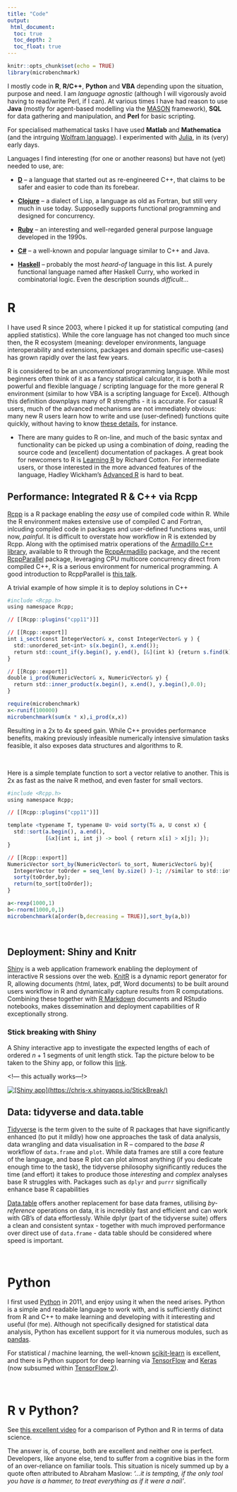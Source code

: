 ```yaml
---
title: "Code"
output:
 html_document:
  toc: true
  toc_depth: 2
  toc_float: true
---
```


```r
knitr::opts_chunk$set(echo = TRUE)
library(microbenchmark)
```
I mostly code in __R__, __R/C++__, __Python__ and __VBA__ depending upon the situation, purpose and need. I am  *language agnostic* (although I will vigorously avoid having to read/write Perl, if I can). At various times I have had reason to use __Java__ (mostly for agent-based modelling via the [MASON](http://cs.gmu.edu/~eclab/projects/mason/) framework), __SQL__ for data gathering and manipulation, and __Perl__ for basic scripting. 

For specialised mathematical tasks I have used __Matlab__ and __Mathematica__ (and the intrguing [Wolfram language](http://www.wolfram.com/language/fast-introduction-for-programmers/en/)). I experimented with [Julia](http://julialang.org/), in its (very) early days. 

Languages I find interesting (for one or another reasons) but have not (yet) needed to use, are:

* [__D__](https://dlang.org/) -- a language that started out as re-engineered C++, that claims to be safer and easier to code than its forebear.

* [__Clojure__](https://clojure.org/) -- a dialect of Lisp, a language as old as Fortran, but still very much in use today. Supposedly supports functional programming and designed for concurrency.

* [__Ruby__](https://www.ruby-lang.org/en/) -- an interesting and well-regarded general purpose language developed in the 1990s.

* [__C#__](https://msdn.microsoft.com/en-gb/library/67ef8sbd.aspx) -- a well-known and popular language similar to C++ and Java.

* [__Haskell__](https://www.haskell.org/) -- probably the most *heard-of* language in this list. A purely functional language named after Haskell Curry, who worked in combinatorial logic. Even the description sounds *difficult*...

# R

I have used R since 2003, where I picked it up for statistical computing (and applied statistics). While the core language has not changed too much since then, the R ecosystem (meaning: developer environments, language interoperability and extensions, packages and domain specific use-cases) has grown rapidly over the last few years.

R is considered to be an *unconventional* programming language. While most beginners often think of it as a fancy statistical calculator, it is both a powerful and flexible language / scripting language for the more general R environment (similar to how VBA is a scripting language for Excel). Although this definition downplays many of R strengths - it is accurate. For casual R users, much of the advanced mechanisms are not immediately obvious: many new R users learn how to write and use (user-defined) functions quite quickly, without having to know [these details](https://kevinushey.github.io/blog/2015/11/22/what-is-a-function/), for instance.

* There are many guides to R on-line, and much of the basic syntax and functionality can be picked up using a combination of *doing*, reading the source code and (excellent) documentation of packages. A great book for newcomers to R is [Learning R](https://www.amazon.co.uk/Learning-R-Richard-Cotton/dp/1449357105/ref=sr_1_2?s=books&ie=UTF8&qid=1488064624&sr=1-2) by Richard Cotton. For intermediate users, or those interested in the more advanced features of the language, Hadley Wickham's [Advanced R](http://adv-r.had.co.nz/) is hard to beat. 

## Performance: Integrated R & C++ via Rcpp

[Rcpp](http://dirk.eddelbuettel.com/code/rcpp.html) is a R package enabling the *easy* use of compiled code within R. While the R environment makes extensive use of compiled C and Fortran, inlcuding compiled code in packages and user-defined functions was, until now, *painful*. It is difficult to overstate how workflow in R is extended by Rcpp. Along with the optimised matrix operations of the [Armadillo C++ library](http://arma.sourceforge.net/), available to R through the [RcppArmadillo](http://dirk.eddelbuettel.com/code/rcpp.armadillo.html) package, and the recent [RcppParallel](https://rcppcore.github.io/RcppParallel/) package, leveraging CPU multicore concurrency direct from compiled C++, R is a serious environment for numerical programming. A good introduction to RcppParallel is [this talk](https://www.rstudio.com/resources/webinars/rcppparallel-a-toolkit-for-portable-high-performance-algorithms/).

A trivial example of how simple it is to deploy solutions in C++ 
```r
#include <Rcpp.h>
using namespace Rcpp;

// [[Rcpp::plugins("cpp11")]]

// [[Rcpp::export]]
int i_sect(const IntegerVector& x, const IntegerVector& y ) {
  std::unordered_set<int> s(x.begin(), x.end());
  return std::count_if(y.begin(), y.end(), [&](int k) {return s.find(k) != s.end();});
}

// [[Rcpp::export]]
double i_prod(NumericVector& x, NumericVector& y) {
  return std::inner_product(x.begin(), x.end(), y.begin(),0.0);
}
```


```r
require(microbenchmark)
x<-runif(100000)
microbenchmark(sum(x * x),i_prod(x,x))
```
Resulting in a 2x to 4x speed gain. While C++ provides performance benefits, making previously infeasible numerically intensive simulation tasks feasible, it also exposes data structures and algorithms to R.

<br>

Here is a simple template function to sort a vector relative to another. This is 2x as fast as the naive R method, and even faster for small vectors.
```r
#include <Rcpp.h>
using namespace Rcpp;

// [[Rcpp::plugins("cpp11")]]

template <typename T, typename U> void sorty(T& a, U const x) {
  std::sort(a.begin(), a.end(),
            [&x](int i, int j) -> bool { return x[i] > x[j]; });
}

// [[Rcpp::export]]
NumericVector sort_by(NumericVector& to_sort, NumericVector& by){
  IntegerVector toOrder = seq_len( by.size() )-1; //similar to std::iota, gives {0,1,2,..,by.size()-1}
  sorty(toOrder,by);
  return(to_sort[toOrder]);
}
```

```r
a<-rexp(1000,1)
b<-rnorm(1000,0,1)
microbenchmark(a[order(b,decreasing = TRUE)],sort_by(a,b))
```
<br>

## Deployment: Shiny and Knitr

[Shiny](https://shiny.rstudio.com/) is a web application framework enabling the deployment of interactive R sessions over the web. [KnitR](https://yihui.name/knitr/) is a dynamic report generator for R, allowing documents (html, latex, pdf, Word documents) to be built around users workflow in R and dynamically capture results from R computations. Combining these together with [R Markdown](http://rmarkdown.rstudio.com/index.html) documents and RStudio notebooks, makes dissemination and deployment capabilities of R exceptionally strong.

### Stick breaking with Shiny

A Shiny interactive app to investigate the expected lengths of each of ordered $n+1$ segments of unit length stick. Tap the picture below to be taken to the Shiny app, or follow this [link](https://chris-x.shinyapps.io/StickBreak/).

<!--- this actually works---!>
<!-- <iframe src="https://chris-x.shinyapps.io/StickBreak/" style="border: none; width: 440px; height: 600px"></iframe> -->


[![[Shiny app](https://chris-x.shinyapps.io/StickBreak/)](images/stick_io.jpg)](https://chris-x.shinyapps.io/StickBreak/)

## Data: tidyverse and data.table

[Tidyverse](https://www.tidyverse.org/) is the term given to the suite of R packages that have significantly enhanced (to put it mildly) how one approaches the task of data analysis, data wrangling and data visualisation in R -- compared to the *base R* workflow of `data.frame` and `plot`. While data frames are still a core feature of the language, and base R plot can plot almost anything (if you dedicate enough time to the task), the tidyverse philosophy significantly reduces the time (and effort) it takes to produce those *interesting* and *complex* analyses base R struggles with. Packages such as `dplyr` and `purrr` significally enhance base R capabilities 

[Data.table](https://github.com/Rdatatable/data.table/wiki) offers another replacement for base data frames, utilising *by-reference* operations on data, it is incredibly fast and efficient and can work with GB's of data effortlessly. While dplyr (part of the tidyverse suite) offers a clean and consistent syntax - together with much improved performance over direct use of `data.frame` - data table should be considered where speed is important.

<br>

# Python

I first used [Python](https://www.python.org/) in 2011, and enjoy using it when the need arises. Python is a simple and readable language to work with, and is sufficiently distinct from R and C++ to make learning and developing with it interesting and useful (for me). Although not specifically designed for statistical data analysis, Python has excellent support for it via numerous modules, such as [pandas](http://pandas.pydata.org/).

For statistical / machine learning, the well-known [scikit-learn](http://scikit-learn.org/stable/) is excellent, and there is Python support for deep learning via [TensorFlow](https://www.tensorflow.org/) and [Keras](https://keras.io/) (now subsumed within [TensorFlow 2](https://www.tensorflow.org/api/stable)).

<br>

# R v Python?

See [this excellent video](https://blog.dominodatalab.com/video-huge-debate-r-vs-python-data-science/) for a comparison of Python and R in terms of data science. 

The answer is, of course, both are excellent and neither one is perfect. Developers, like anyone else, tend to suffer from a cognitive bias in the form of an over-reliance on familiar tools. This situation is nicely summed up by a quote often attributed to Abraham Maslow: _'...it is tempting, if the only tool you have is a hammer, to treat everything as if it were a nail'_.

